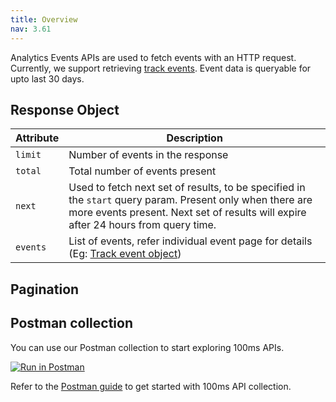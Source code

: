 ```yaml
---
title: Overview
nav: 3.61
---
```


Analytics Events APIs are used to fetch events with an HTTP request. Currently, we support retrieving [track events](/server-side/v2/api-reference/analytics-events/track-events).
Event data is queryable for upto last 30 days.

<EndpointRequest title="https://api.100ms.live/v2/analytics/events"/>

## Response Object

| Attribute | Description                                                                                                                                                                                                                                                                                                                                             |
| --------- |---------------------------------------------------------------------------------------------------------------------------------------------------------------------------------------------------------------------------------------------------------------------------------------------------------------------------------------------------------|
| `limit`   | Number of events in the response                                                                                                                                                                                                                                                                                                                            |
| `total`   | Total number of events present                                                                                                                                                                                                                                                                                                                          |
| `next`    | Used to fetch next set of results, to be specified in the `start` query param. Present only when there are more events present. Next set of results will expire after 24 hours from query time.                                                                                                                                                                              |
| `events`  | List of events, refer individual event page for details (Eg: [Track event object](/server-side/v2/api-reference/analytics-events/track-events#track-object))                                                                                                                                                                                            |

## Pagination

## Postman collection

You can use our Postman collection to start exploring 100ms APIs.

[![Run in Postman](https://run.pstmn.io/button.svg)](https://god.gw.postman.com/run-collection/22726679-47dcd974-29d5-4965-a35b-bf9b74a8b25a?action=collection%2Ffork&collection-url=entityId%3D22726679-47dcd974-29d5-4965-a35b-bf9b74a8b25a%26entityType%3Dcollection%26workspaceId%3Dd9145dd6-337b-4761-81d6-21a30b4147a2)

Refer to the [Postman guide](/server-side/v2/introduction/postman-guide) to get started with 100ms API collection.

